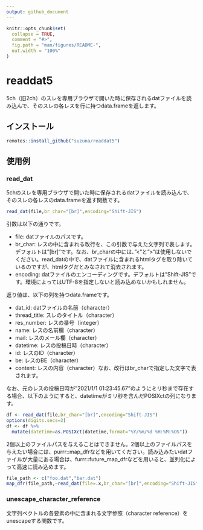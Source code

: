 ---
output: github_document
---

<!-- README.md is generated from README.Rmd. Please edit that file -->

```{r, include = FALSE}
knitr::opts_chunk$set(
  collapse = TRUE,
  comment = "#>",
  fig.path = "man/figures/README-",
  out.width = "100%"
)
```

# readdat5

5ch（旧2ch）のスレを専用ブラウザで開いた時に保存されるdatファイルを読み込んで、そのスレの各レスを行に持つdata.frameを返します。

<!-- badges: start -->
<!-- badges: end -->

## インストール

```{r,eval=FALSE}
remotes::install_github("suzuna/readdat5")
```

## 使用例

### read_dat

5chのスレを専用ブラウザで開いた時に保存されるdatファイルを読み込んで、そのスレの各レスのdata.frameを返す関数です。

```{r,eval=FALSE}
read_dat(file,br_char="[br]",encoding="Shift-JIS")
```

引数は以下の通りです。

- file: datファイルのパスです。
- br_char: レスの中に含まれる改行を、この引数で与えた文字列で表します。デフォルトは"[br]"です。なお、br_charの中には、"<"と">"は使用しないでください。read_datの中で、datファイルに含まれるhtmlタグを取り除いているのですが、htmlタグだとみなされて消去されます。
- encoding: datファイルのエンコーディングです。デフォルトは"Shift-JIS"です。環境によってはUTF-8を指定しないと読み込めないかもしれません。

返り値は、以下の列を持つdata.frameです。

- dat_id: datファイルの名前（character）
- thread_title: スレのタイトル（character）
- res_number: レスの番号（integer）
- name: レスの名前欄（character）
- mail: レスのメール欄（character）
- datetime: レスの投稿日時（character）
- id: レスのID（character）
- be: レスのBE（character）
- content: レスの内容（character）なお、改行はbr_charで指定した文字で表されます。

なお、元のレスの投稿日時が"2021/1/1 01:23:45.67"のようにミリ秒まで存在する場合、以下のようにすると、datetimeがミリ秒を含んだPOSIXctの列になります。

```{r,eval=FALSE}
df <- read_dat(file,br_char="[br]",encoding="Shift-JIS")
options(digits.secs=2)
df <- df %>% 
  mutate(datetime=as.POSIXct(datetime,format="%Y/%m/%d %H:%M:%OS"))
```

2個以上のファイルパスを与えることはできません。2個以上のファイルパスを与えたい場合には、purrr::map_dfrなどを用いてください。読み込みたいdatファイルが大量にある場合は、furrr::future_map_dfrなどを用いると、並列化によって高速に読み込めます。

```{r,eval=FALSE}
file_path <- c("foo.dat","bar.dat")
map_dfr(file_path,~read_dat(file=.x,br_char="[br]",encoding="Shift-JIS"))
```

### unescape_character_reference

文字列ベクトルの各要素の中に含まれる文字参照（character reference）をunescapeする関数です。
